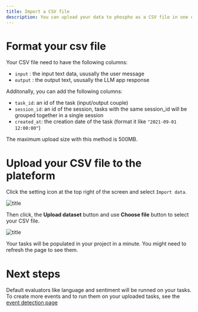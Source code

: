 ```yaml
---
title: Import a CSV file
description: You can upload your data to phospho as a CSV file in one click
---
```


# Format your csv file

Your CSV file need to have the following columns:

- `input` : the input text data, ususally the user message
- `output` : the output text, ususally the LLM app response

Additonally, you can add the following columns:

- `task_id`: an id of the task (input/output couple)
- `session_id`: an id of the session, tasks with the same session_id will be grouped together in a single session
- `created_at`: the creation date of the task (format it like `"2021-09-01 12:00:00"`)

The maximum upload size with this method is 500MB.

# Upload your CSV file to the plateform

Click the setting icon at the top right of the screen and select `Import data`.

![title](../images/import/import_data.png)

Then click, the **Upload dataset** button and use **Choose file** button to select your CSV file.

![title](../images/import/start_sending_data.png)

Your tasks will be populated in your project in a minute. You might need to refresh the page to see them.

# Next steps

Default evaluators like language and sentiment will be runned on your tasks. To create more events and to run them on your uploaded tasks, see the [event detection page](/guides/events)
